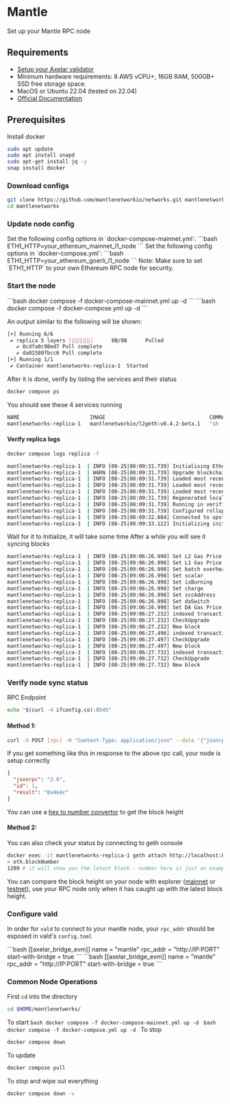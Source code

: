 # Mantle

Set up your Mantle RPC node

## Requirements

- [Setup your Axelar validator](/validator/setup)
- Minimum hardware requirements: 8 AWS vCPU+, 16GB RAM, 500GB+ SSD free storage space.
- MacOS or Ubuntu 22.04 (tested on 22.04)
- [Official Documentation](https://github.com/mantlenetworkio/networks/blob/main/run-node-mainnet.md)

## Prerequisites

Install docker
```bash
sudo apt update
sudo apt install snapd
sudo apt-get install jq -y
snap install docker
```

### Download configs

```bash
git clone https://github.com/mantlenetworkio/networks.git mantlenetworks
cd mantlenetworks
```

### Update node config

<tabs>
    <tab-item title="Mainnet">
        Set the following config options in `docker-compose-mainnet.yml`:
        ```bash
        ETH1_HTTP=your_ethereum_mainnet_l1_node
        ```
    </tab-item>
    <tab-item title="Testnet">
        Set the following config options in `docker-compose.yml`:
        ```bash
        ETH1_HTTP=your_ethereum_goerli_l1_node
        ```
    </tab-item>
</tabs>

<Callout type="info" emoji="ℹ️">
  Note: Make sure to set `ETH1_HTTP` to your own Ethereum RPC node for security.
</Callout>

### Start the node

<tabs>
    <tab-item title="Mainnet">
        ```bash
        docker compose -f docker-compose-mainnet.yml up -d
        ```
    </tab-item>
    <tab-item title="Testnet">
        ```bash
        docker compose -f docker-compose.yml up -d
        ```
    </tab-item>
</tabs>

An output similar to the following will be shown:
```bash
[+] Running 6/6
 ✔ replica 5 layers [⣿⣿⣿⣿⣿]      0B/0B      Pulled
   ✔ 0cdfa0c98ed7 Pull complete
   ✔ da01580fbcc6 Pull complete
[+] Running 1/1
 ✔ Container mantlenetworks-replica-1  Started
```

After it is done, verify by listing the services and their status
```bash
docker compose ps
```

You should see these 4 services running
```bash
NAME                       IMAGE                                  COMMAND             SERVICE             CREATED             STATUS              PORTS
mantlenetworks-replica-1   mantlenetworkio/l2geth:v0.4.2-beta.1   "sh ./geth.sh"      replica             22 seconds ago      Up 21 seconds       0.0.0.0:8545-8546->8545-8546/tcp, :::8545-8546->8545-8546/tcp, 8547/tcp
```

#### Verify replica logs

```bash
docker compose logs replica -f
```

```bash
mantlenetworks-replica-1  | INFO [08-25|08:09:31.739] Initialising Ethereum protocol           versions="[64 63]" network=5000 dbversion=<nil>
mantlenetworks-replica-1  | WARN [08-25|08:09:31.739] Upgrade blockchain database version      from=<nil> to=7
mantlenetworks-replica-1  | INFO [08-25|08:09:31.739] Loaded most recent local header          number=0 hash=0a0eb3…fcd013 td=1 age=54y5mo4d
mantlenetworks-replica-1  | INFO [08-25|08:09:31.739] Loaded most recent local full block      number=0 hash=0a0eb3…fcd013 td=1 age=54y5mo4d
mantlenetworks-replica-1  | INFO [08-25|08:09:31.739] Loaded most recent local fast block      number=0 hash=0a0eb3…fcd013 td=1 age=54y5mo4d
mantlenetworks-replica-1  | INFO [08-25|08:09:31.739] Regenerated local transaction journal    transactions=0 accounts=0
mantlenetworks-replica-1  | INFO [08-25|08:09:31.739] Running in verifier mode                 sync-backend=l2
mantlenetworks-replica-1  | INFO [08-25|08:09:31.739] Configured rollup client                 url=https://dtl.mantle.xyz chain-id=5000 ctc-deploy-height=8
mantlenetworks-replica-1  | INFO [08-25|08:09:32.884] Connected to upstream service
mantlenetworks-replica-1  | INFO [08-25|08:09:33.122] Initializing initial BVM Context         ctc-deploy-height=8
```
Wait for it to Initialize, it will take some time
After a while you will see it syncing blocks

```bash
mantlenetworks-replica-1  | INFO [08-25|09:06:26.998] Set L2 Gas Price                         gasprice=50000000
mantlenetworks-replica-1  | INFO [08-25|09:06:26.998] Set L1 Gas Price                         gasprice=99152775920848
mantlenetworks-replica-1  | INFO [08-25|09:06:26.998] Set batch overhead                       overhead=2750
mantlenetworks-replica-1  | INFO [08-25|09:06:26.998] Set scalar                               scalar=1
mantlenetworks-replica-1  | INFO [08-25|09:06:26.998] Set isBurning                            isBurning=0
mantlenetworks-replica-1  | INFO [08-25|09:06:26.998] Set charge                               charge=1
mantlenetworks-replica-1  | INFO [08-25|09:06:26.998] Set sccAddress                           sccAddress=0x89E9D387555AF0cDE22cb98833Bae40d640AD7fa
mantlenetworks-replica-1  | INFO [08-25|09:06:26.998] Set daSwitch                             daSwitch=1
mantlenetworks-replica-1  | INFO [08-25|09:06:26.998] Set DA Gas Price                         daGasprice=0
mantlenetworks-replica-1  | INFO [08-25|09:06:27.232] indexed transaction                      index=772   next=772
mantlenetworks-replica-1  | INFO [08-25|09:06:27.232] CheckUpgrade                             chain id=5000
mantlenetworks-replica-1  | INFO [08-25|09:06:27.232] New block                                index=772   l1-timestamp=1688541389 l1-blocknumber=17626077 tx-hash=0xc121ea888cc25c9af532173a15d74922d528c1f8207c4ee723c4985552910f63 queue-orign=sequencer gas=21000   fees=1.05e-06      elapsed=680.829µs
mantlenetworks-replica-1  | INFO [08-25|09:06:27.496] indexed transaction                      index=773   next=773
mantlenetworks-replica-1  | INFO [08-25|09:06:27.497] CheckUpgrade                             chain id=5000
mantlenetworks-replica-1  | INFO [08-25|09:06:27.497] New block                                index=773   l1-timestamp=1688541401 l1-blocknumber=17626078 tx-hash=0x826d78982f02dc17e666aa96c63caae912e5fd97c63d3723fc744fd0cf321ff7 queue-orign=sequencer gas=21000   fees=1.05e-06      elapsed=661.142µs
mantlenetworks-replica-1  | INFO [08-25|09:06:27.732] indexed transaction                      index=774   next=774
mantlenetworks-replica-1  | INFO [08-25|09:06:27.732] CheckUpgrade                             chain id=5000
mantlenetworks-replica-1  | INFO [08-25|09:06:27.732] New block                                index=774   l1-timestamp=1688541409 l1-blocknumber=17626078 tx-hash=0x6033b2b5f286100e30222e8182da1787b54a82dafa1372aa597f59c25ec57754 queue-orign=sequencer gas=21000   fees=1.05e-06      elapsed=696.63µs
```

### Verify node sync status

RPC Endpoint
```bash
echo "$(curl -4 ifconfig.co):8545"
```

#### Method 1:
```bash
curl -X POST [rpc] -H "Content-Type: application/json" --data '{"jsonrpc":"2.0","method":"eth_blockNumber","params":[],"id":1}' | jq
```

If you get something like this in response to the above rpc call, your node is setup correctly
```json
{
  "jsonrpc": "2.0",
  "id": 1,
  "result": "0x4e4c"
}
```
You can use a [hex to number convertor](https://www.binaryhexconverter.com/hex-to-decimal-converter) to get the block height

#### Method 2:
You can also check your status by connecting to geth console

```bash
docker exec -it mantlenetworks-replica-1 geth attach http://localhost:8545
> eth.blockNumber
1209 # it will show you the latest block - number here is just an example
```

You can compare the block height on your node with explorer ([mainnet](https://explorer.mantle.xyz) or [testnet](https://explorer.testnet.mantle.xyz)),
use your RPC node only when it has caught up with the latest block height.

### Configure vald

In order for `vald` to connect to your mantle node, your `rpc_addr` should be exposed in
vald's `config.toml`

<tabs>
    <tab-item title="Mainnet">
        ```bash
        [[axelar_bridge_evm]]
        name = "mantle"
        rpc_addr = "http://IP:PORT"
        start-with-bridge = true
        ```
    </tab-item>
    <tab-item title="Testnet">
        ```bash
        [[axelar_bridge_evm]]
        name = "mantle"
        rpc_addr = "http://IP:PORT"
        start-with-bridge = true
        ```
    </tab-item>
</tabs>

### Common Node Operations

First `cd` into the directory
```bash
cd $HOME/mantlenetworks/
```

To start
<tabs>
    <tab-item title="Mainnet">
        ```bash
        docker compose -f docker-compose-mainnet.yml up -d
        ```
    </tab-item>
    <tab-item title="Testnet">
        ```bash
        docker compose -f docker-compose.yml up -d
        ```
    </tab-item>
</tabs>
To stop
```bash
docker compose down
```

To update
```bash
docker compose pull
```

To stop and wipe out everything
```bash
docker compose down -v
```
